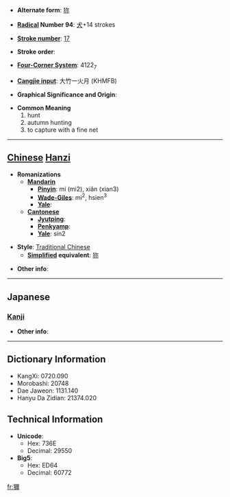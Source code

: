 * '''Alternate form''': [[狝]]

* '''[[Wiktionary:Chinese radical index| Radical]] Number 94''': [[Wiktionary:Chinese radical index 犬|犬]]+14 strokes

* '''[[Wiktionary:Chinese total strokes index|Stroke number]]''': [[Wiktionary:Chinese total strokes index 17|17]]

* '''Stroke order''': 

* '''[[Wiktionary:Chinese four corner index|Four-Corner System]]''': 4122<sub>7</sub>

* '''[[Wiktionary:Chinese Cangjie index|Cangjie input]]''': 大竹一火月 (KHMFB)

* '''Graphical Significance and Origin''': 

* '''Common Meaning'''
*#hunt
*# autumn hunting
*# to capture with a fine net


----

== [[Chinese]] [[Hanzi]] ==

* '''Romanizations'''
** '''[[Mandarin]]'''
*** '''[[Pinyin]]''': mí (mi2), xiǎn (xian3)
*** '''[[Wade-Giles]]''': mi<sup>2</sup>, hsien<sup>3</sup>
*** '''[[Yale]]''': 
** '''[[Cantonese]]'''
*** '''[[Jyutping]]''':
*** '''[[Penkyamp]]''': 
*** '''[[Yale]]''': sin2

* '''Style''': [[Traditional Chinese]] 
** '''[[Simplified Chinese|Simplified]] equivalent''': [[狝]]

* '''Other info''': 

----

==Japanese==
===[[Kanji]]===
{{kanji|on readings=[[せん]] (sen)|kun readings=[[かり]] (kari)}}

* '''Other info''':  

----

== Dictionary Information ==

* KangXi: 0720.090
* Morobashi: 20748
* Dae Jaweon: 1131.140
* Hanyu Da Zidian: 21374.020

== Technical Information ==

* '''Unicode''':
** Hex: 736E
** Decimal: 29550
* '''Big5''':
** Hex: ED64
** Decimal: 60772

[[fr:獮]]